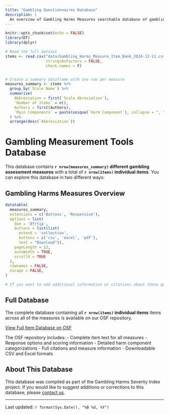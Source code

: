 ```yaml
---
title: "Gambling Questionnaires Database"
description: |
  An overview of Gambling Harms Measures searchable database of gambling measurement tools
---
```


```r
knitr::opts_chunk$set(echo = FALSE)
library(DT)
library(dplyr)

# Read the full dataset
items <- read.csv("data/Gambling_Harms_Measure_Item_Bank_2024-12-11.csv", 
                  stringsAsFactors = FALSE,
                  check.names = F)


# Create a summary dataframe with one row per measure
measures_summary <- items %>%
  group_by(`Scale Name`) %>%
  summarize(
    Abbreviation = first(`Scale Abreviation`),
    `Number of Items` = n(),
    Authors = first(Authors),
    `Main Components` = paste(unique(`Harm Component`), collapse = ", ")
  ) %>%
  arrange(desc(`Abbreviation`))
```

# Gambling Measurement Tools Database

This database contains **`r nrow(measures_summary)` different gambling assessment measures** with a total of **`r nrow(items)` individual items**. You can explore this database in two different ways:

## Gambling Harms Measures Overview

```r
datatable(
  measures_summary,
  extensions = c('Buttons', 'Responsive'),
  options = list(
    dom = 'Bfrtip',
    buttons = list(list(
      extend = 'collection',
      buttons = c('csv', 'excel', 'pdf'),
      text = "Download")),
    pageLength = 12,
    autoWidth = TRUE,
    scrollX = TRUE
  ),
  rownames = FALSE,
  escape = FALSE,
)
```

```r
# If you want to add additional information or citations about these questionnaires
```


## Full Database
The complete database containing all **`r nrow(items)` individual items** items across all of the measures is available on our OSF repository. 

[View Full Item Database on OSF](https://osf.io)

The OSF repository includes:
- Complete item text for all measures
- Response options and scoring information
- Detailed harm component categorizations
- Full citations and measure information
- Downloadable CSV and Excel formats

## About This Database

This database was compiled as part of the Gambling Harms Severity Index project. If you would like to suggest additions or corrections to this database, please [contact us](mailto:ryan.statton@plymouth.ac.uk).

---

Last updated: `r format(Sys.Date(), "%B %d, %Y")`